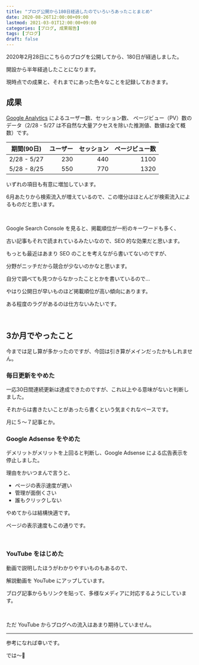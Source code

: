 ```yaml
---
title: "ブログ公開から180日経過したのでいろいろあったことまとめ"
date: 2020-08-26T12:00:00+09:00
lastmod: 2021-03-01T12:00:00+09:00
categories: [ブログ, 成果報告]
tags: [ブログ]
draft: false
---
```


2020年2月28日にこちらのブログを公開してから、180日が経過しました。

開設から半年経過したことになります。

現時点での成果と、それまでにあった色々なことを記録しておきます。

<!--more-->

## 成果

[Google Analytics](https://analytics.google.com/) によるユーザー数、セッション数、 ページビュー（PV）数のデータ（2/28 - 5/27 は不自然な大量アクセスを除いた推測値、数値は全て概数）です。

期間(90日)|ユーザー|セッション|ページビュー数
---|--:|--:|--:
2/28 - 5/27|230|440|1100
5/28 - 8/25|550|770|1320

いずれの項目も有意に増加しています。

6月あたりから検索流入が増えているので、この増分はほとんどが検索流入によるものだと思います。

<br/>

Google Search Console を見ると、掲載順位が一桁のキーワードも多く、

古い記事もそれで読まれているみたいなので、SEO 的な効果だと思います。

もっとも最近はあまり SEO のことを考えながら書いてないのですが、

分野がニッチだから競合が少ないのかなと思います。

自分で調べても見つからなかったこととかを書いているので…

<postimage src="hugo-css" alt="hugo css 反映されない 検索結果" />

<postimage src="python-chess" alt="python チェス 検索結果" />

やはり公開日が早いものほど掲載順位が高い傾向にあります。

ある程度のラグがあるのは仕方ないみたいです。

<br/>

## 3か月でやったこと

今までは足し算が多かったのですが、今回は引き算がメインだったかもしれません。

### 毎日更新をやめた

一応30日間連続更新は達成できたのですが、これ以上やる意味がないと判断しました。

それからは書きたいことがあったら書くという気まぐれなペースです。

月に５～７記事とか。

<relpos link="blog-mainichi-koshin" />

### Google Adsense をやめた

デメリットがメリットを上回ると判断し、Google Adsense による広告表示を停止しました。

理由をかいつまんで言うと、

- ページの表示速度が遅い
- 管理が面倒くさい
- 誰もクリックしない

やめてからは結構快適です。

<postimage src="pagespeedinsights" alt="PageSpeed Insights" />

ページの表示速度もこの通りです。

<relpos link="adsense-yameta-riyu" />

<br/>

### YouTube をはじめた

動画で説明したほうがわかりやすいものもあるので、

解説動画を YouTube にアップしています。

ブログ記事からもリンクを貼って、多様なメディアに対応するようにしています。

<br/>

ただ YouTube からブログへの流入はあまり期待していません。

<relpos link="seikahoukoku4" />

---

参考になれば幸いです。

では～👋
